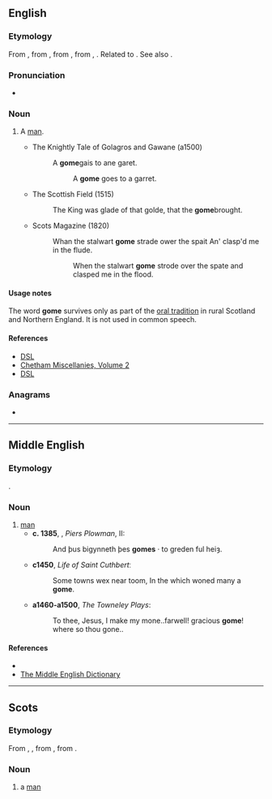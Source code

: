 {{also|gòmè|gomë}}
==English==

===Etymology===
From {{etyl|enm|en}} {{m|enm|gome||man}}, from {{etyl|ang|en}} {{m|ang|guma||man}}, from {{inh|en|gem-pro|*gumô||man}}, from {{inh|en|ine-pro|*ǵʰmṓ||earthling}}, {{m|ine-pro|*dʰǵʰm̥mō||earthling}}. Related to {{cog|la|homō}}. See also {{m|en|human}}.

===Pronunciation===
* {{IPA|/ɡəʊm/|lang=en}}

===Noun===
{{head|en|noun}}

# {{lb|en|obsolete|Scotland|Northern England}} A [[man]].
#* The Knightly Tale of Golagros and Gawane (a1500)
#*: A '''gome '''gais to ane garet.
#*:: A '''gome''' goes to a garret.
#* The Scottish Field (1515)
#*: The King was glade of that golde, that the '''gome '''brought.
#* Scots Magazine (1820)
#*: Whan the stalwart '''gome ''' strade ower the spait An' clasp'd me in the flude.
#*:: When the stalwart '''gome''' strode over the spate and clasped me in the flood.

====Usage notes====
The word '''gome''' survives only as part of the [[oral tradition]] in rural Scotland and Northern England. It is not used in common speech.

====References====
* [http://www.dsl.ac.uk/entry/dost/gome DSL]
* [https://books.google.ru/books?id=LWNVAAAAcAAJ&pg=PR20&dq=The+king+was+glade+of+that+golde,+that+the+gome+brought,+And+promised+him+full+pertly,+his+part+for+to+take&hl=en&sa=X&ved=0ahUKEwiq5Ov94fLVAhUiCZoKHSIXAxoQ6AEIKDAA#v=onepage&q=The%20king%20was%20glade%20of%20that%20golde%2C%20that%20the%20gome%20brought%2C%20And%20promised%20him%20full%20pertly%2C%20his%20part%20for%20to%20take&f=false Chetham Miscellanies, Volume 2]
* [http://www.dsl.ac.uk/entry/snd/gome DSL]

===Anagrams===
* {{anagrams|en|mego}}

----

==Middle English==

===Etymology===
{{etyl|ang|enm}} {{m|ang|guma}}.

===Noun===
{{head|enm|noun}}

# [[man]]
#* '''c. 1385''', {{w|William Langland}}, ''Piers Plowman'', II:
#*: And þus bigynneth þes '''gomes''' · to greden ful heiȝ.
#* '''c1450''', ''Life of Saint Cuthbert''ː
#*: Some towns wex near toom, In the which woned many a '''gome'''.
#* '''a1460-a1500''', ''The Towneley Plays'':
#*: To thee, Jesus, I make my mone..farwell! gracious '''gome'''! where so thou gone..

====References====
* {{R:Webster 1913}}
* [http://quod.lib.umich.edu/cgi/m/mec/med-idx?type=id&id=MED19067&egs=all&egdisplay=open The Middle English Dictionary]

----

==Scots==

===Etymology===
From {{etyl|enm|sco}} {{m|enm|gome}}, {{m|enm|gume}}, from {{etyl|ang|sco}} {{m|ang|guma||man, lord, hero}}, from {{etyl|gem-pro|sco}} {{m|gem-pro|*gumô||man}}.

===Noun===
{{sco-noun}}

# a [[man]]